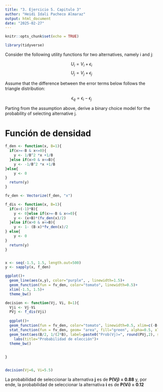 ---
title: "3. Ejercicio 5. Capitulo 3"
author: "Heidi Idali Pacheco Almaraz"
output: html_document
date: "2025-02-27"
---

```{r setup, include=FALSE}
knitr::opts_chunk$set(echo = TRUE)

library(tidyverse)
```

Consider the following utility functions for two alternatives, namely i and j:

$$U_i = V_i + \epsilon_i$$
$$U_j = V_j + \epsilon_j$$

Assume that the difference between the error terms below follows the triangle distribution: 

$$\epsilon_q = \epsilon_i - \epsilon_j$$

Parting from the assumption above, derive a binary choice model for the probability of selecting alternative j.


# Función de densidad


```{r}

f_den <- function(x, B=1){
  if(x>=-B & x<=0){
    y <- 1/B^2 *x +1/B
  }else if(x>0 & x<=B){
    y <- -1/B^2 *x +1/B
}else{
    y <- 0
}
  return(y)
}

fv_den <- Vectorize(f_den, "x")

f_dis <- function(x, B=1){
  if(x<(-1)*B){
    y <- 0}else if(x>=-B & x<=0){
    y <- (x+B)*(fv_den(x)/2)
  }else if(x>0 & x<=B){
    y <- 1- (B-x)*fv_den(x)/2
} else{
    y <- 0
}
  return(y)
}


x <- seq(-1.5, 1.5, length.out=500)
y <- sapply(x, f_den)

ggplot()+
  geom_line(aes(x,y), color="purple", , linewidth=1.5)+
  geom_function(fun = fv_den, color="tomato", linewidth=0.5)+
  xlim(-1.5, 1.5)+
  theme_bw()

```


```{r}
decision <- function(Vj, Vi, B=1){
  Vji <- Vj-Vi
  PVj <- f_dis(Vji)
  
  ggplot()+
  geom_function(fun = fv_den, color="tomato", linewidth=0.5, xlim=c(-B-0.1, B+0.1))+
  stat_function(fun = fv_den, geom= "area", fill="green", alpha=0.5, xlim=c(-B, Vji))+ 
  geom_text(aes(B/2, 1/(2*B), label=paste0("Prob(Vj)=", round(PVj,2), sep="")))+
    labs(title="Probabilidad de elección")+
  theme_bw()
  
  
}


decision(Vj=6, Vi=5.5)
```

La probabilidad de seleccionar la alternativa **j** es de **P(Vj) = 0.88** y, por ende, la probabilidad de seleccionar la alternativa **i** es de **P(Vi) = 0.12**

